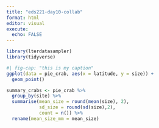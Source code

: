 ```yaml
---
title: "eds221-day10-collab"
format: html
editor: visual
execute: 
  echo: FALSE
---
```


```r
library(lterdatasampler)
library(tidyverse)
```

```r
#| fig-cap: "this is my caption"
ggplot(data = pie_crab, aes(x = latitude, y = size)) +
  geom_point()
```

```r
summary_crabs <- pie_crab %>% 
  group_by(site) %>% 
  summarise(mean_size = round(mean(size), 2),
            sd_size = round(sd(size),2),
            count = n()) %>% 
  rename(mean_size_mm = mean_size)
```
